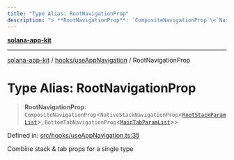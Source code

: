 ```yaml
---
title: "Type Alias: RootNavigationProp"
description: "> **RootNavigationProp**: `CompositeNavigationProp`\<`NativeStackNavigationProp`\<[`RootStackParamList`](RootStackParamList.md)\>, `BottomTabNavigationProp`\<[`MainTabParamList`](MainTabParamList.md)\>\>"
---
```


[**solana-app-kit**](../../../README.mdx)

***

[solana-app-kit](../../../README.mdx) / [hooks/useAppNavigation](../README.mdx) / RootNavigationProp

# Type Alias: RootNavigationProp

> **RootNavigationProp**: `CompositeNavigationProp`\<`NativeStackNavigationProp`\<[`RootStackParamList`](RootStackParamList.mdx)\>, `BottomTabNavigationProp`\<[`MainTabParamList`](MainTabParamList.mdx)\>\>

Defined in: [src/hooks/useAppNavigation.ts:35](https://github.com/SendArcade/solana-social-starter/blob/b27156124ee1831d644b1af765e8d55a2885cd4f/src/hooks/useAppNavigation.ts#L35)

Combine stack & tab props for a single type
